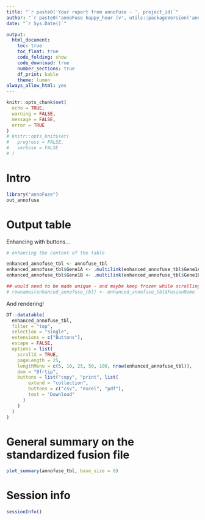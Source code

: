 ```yaml
---
title: "`r paste0('Your report from annoFuse - ', project_id)`"
author: "`r paste0('annoFuse happy_hour (v', utils::packageVersion('annoFuse'), ')')`"
date: "`r Sys.Date()`"

output: 
  html_document:
    toc: true
    toc_float: true
    code_folding: show
    code_download: true
    number_sections: true
    df_print: kable
    theme: lumen
always_allow_html: yes
---
```


```r
knitr::opts_chunk$set(
  echo = TRUE, 
  warning = FALSE, 
  message = FALSE,
  error = TRUE
)
# knitr::opts_knit$set(
#   progress = FALSE, 
#   verbose = FALSE
# )
```


# Intro

```r
library("annoFuse")
out_annofuse
```

# Output table

Enhancing with buttons...

```r

# enhancing the content of the table

enhanced_annofuse_tbl <- annofuse_tbl
enhanced_annofuse_tbl$Gene1A <- .multilink(enhanced_annofuse_tbl$Gene1A)
enhanced_annofuse_tbl$Gene1B <- .multilink(enhanced_annofuse_tbl$Gene1B)

## would need to be made unique - and maybe keep frozen while scrolling the table
# rownames(enhanced_annofuse_tbl) <- enhanced_annofuse_tbl$FusionName
```

And rendering!

```r
DT::datatable(
  enhanced_annofuse_tbl,
  filter = "top",
  selection = "single",
  extensions = c("Buttons"),
  escape = FALSE,
  options = list(
    scrollX = TRUE,
    pageLength = 25,
    lengthMenu = c(5, 10, 25, 50, 100, nrow(enhanced_annofuse_tbl)),
    dom = "Bfrtip",
    buttons = list("copy", "print", list(
        extend = "collection",
        buttons = c("csv", "excel", "pdf"),
        text = "Download"
      )
    )
  )
)


```

# General summary on the standardized fusion file

```r
plot_summary(annofuse_tbl, base_size = 8)
```


# Session info {-}

```r
sessionInfo()
```

